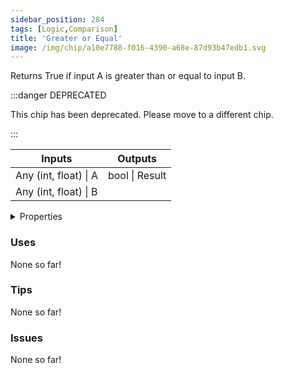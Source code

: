 ```yaml
---
sidebar_position: 284
tags: [Logic,Comparison]
title: 'Greater or Equal'
image: /img/chip/a10e7788-f016-4390-a68e-87d93b47edb1.svg
---
```


Returns True if input A is greater than or equal to input B.

:::danger DEPRECATED

This chip has been deprecated. Please move to a different chip.

:::

<IChip uuid="a10e7788-f016-4390-a68e-87d93b47edb1"/>

<table><thead><tr><th>Inputs</th><th>Outputs</th></tr></thead><tbody><tr><td>Any (int, float) | A</td><td>bool | Result</td></tr><tr><td>Any (int, float) | B</td><td /></tr></tbody></table>

<details>
  <summary>Properties</summary>
  <div>
    <div>
    <table>
      <tbody>
        <tr>
          <td>Is beta required?</td>
          <td>No</td>
        </tr>
        <tr>
          <td>Is chip a trolling risk?</td>
          <td>No</td>
        </tr>
        <tr>
          <td>Is chip a role assignment risk?</td>
          <td>No</td>
        </tr>
        <tr>
          <td>Chip UUID</td>
          <td>a10e7788-f016-4390-a68e-87d93b47edb1</td>
        </tr>
        <tr>
          <td>Room availability</td>
          <td>Available everywhere</td>
        </tr>
      </tbody>
    </table>
    </div>
  </div>
</details>

### Uses

None so far!

### Tips

None so far!

### Issues

None so far!